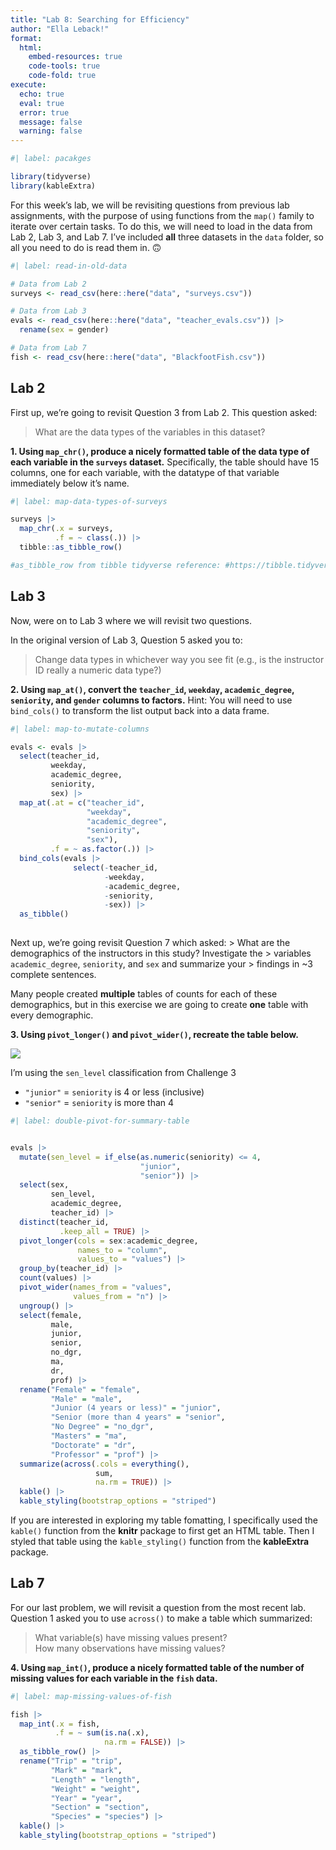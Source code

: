 ```yaml
---
title: "Lab 8: Searching for Efficiency"
author: "Ella Leback!"
format: 
  html:
    embed-resources: true
    code-tools: true
    code-fold: true
execute: 
  echo: true
  eval: true
  error: true
  message: false
  warning: false
---
```


```r
#| label: pacakges

library(tidyverse)
library(kableExtra)

```

For this week's lab, we will be revisiting questions from previous lab assignments, with the purpose of using functions from the `map()` family to iterate over certain tasks. To do this, we will need to load in the data from Lab 2, Lab 3, and Lab 7. I've included **all** three datasets in the `data` folder, so all you need to do is read them in. 🙃

```r
#| label: read-in-old-data

# Data from Lab 2
surveys <- read_csv(here::here("data", "surveys.csv"))

# Data from Lab 3
evals <- read_csv(here::here("data", "teacher_evals.csv")) |> 
  rename(sex = gender)

# Data from Lab 7
fish <- read_csv(here::here("data", "BlackfootFish.csv"))
```

## Lab 2

First up, we're going to revisit Question 3 from Lab 2. This question asked:

> What are the data types of the variables in this dataset?

**1. Using `map_chr()`, produce a nicely formatted table of the data type of each variable in the `surveys` dataset.** Specifically, the table should have 15 columns, one for each variable, with the datatype of that variable immediately below it's name.

```r
#| label: map-data-types-of-surveys

surveys |>
  map_chr(.x = surveys,
          .f = ~ class(.)) |>
  tibble::as_tibble_row()

#as_tibble_row from tibble tidyverse reference: #https://tibble.tidyverse.org/reference/as_tibble.html#row-names
```

## Lab 3

Now, were on to Lab 3 where we will revisit two questions.

In the original version of Lab 3, Question 5 asked you to:

> Change data types in whichever way you see fit (e.g., is the instructor ID really a numeric data type?)

**2. Using `map_at()`, convert the `teacher_id`, `weekday`, `academic_degree`, `seniority`, and `gender` columns to factors.** Hint: You will need to use `bind_cols()` to transform the list output back into a data frame.

```r
#| label: map-to-mutate-columns

evals <- evals |> 
  select(teacher_id, 
         weekday, 
         academic_degree, 
         seniority, 
         sex) |>
  map_at(.at = c("teacher_id", 
                 "weekday", 
                 "academic_degree", 
                 "seniority", 
                 "sex"),
         .f = ~ as.factor(.)) |>
  bind_cols(evals |> 
              select(-teacher_id, 
                     -weekday, 
                     -academic_degree, 
                     -seniority, 
                     -sex)) |>
  as_tibble()
            
```

Next up, we're going revisit Question 7 which asked: \> What are the demographics of the instructors in this study? Investigate the \> variables `academic_degree`, `seniority`, and `sex` and summarize your \> findings in \~3 complete sentences.

Many people created **multiple** tables of counts for each of these demographics, but in this exercise we are going to create **one** table with every demographic.

**3. Using `pivot_longer()` and `pivot_wider()`, recreate the table below.**

![](images/lab-8-table-to-recreate.png)

::: callout-tip
I'm using the `sen_level` classification from Challenge 3

-   `"junior"` = `seniority` is 4 or less (inclusive)
-   `"senior"` = `seniority` is more than 4
:::

```r
#| label: double-pivot-for-summary-table


evals |>
  mutate(sen_level = if_else(as.numeric(seniority) <= 4,
                             "junior",
                             "senior")) |>
  select(sex, 
         sen_level, 
         academic_degree,
         teacher_id) |>
  distinct(teacher_id,
           .keep_all = TRUE) |>
  pivot_longer(cols = sex:academic_degree,
               names_to = "column",
               values_to = "values") |>
  group_by(teacher_id) |>
  count(values) |>
  pivot_wider(names_from = "values",
              values_from = "n") |>
  ungroup() |>
  select(female,
         male, 
         junior, 
         senior, 
         no_dgr, 
         ma, 
         dr, 
         prof) |>
  rename("Female" = "female",
         "Male" = "male",
         "Junior (4 years or less)" = "junior",
         "Senior (more than 4 years" = "senior",
         "No Degree" = "no_dgr",
         "Masters" = "ma",
         "Doctorate" = "dr",
         "Professor" = "prof") |>
  summarize(across(.cols = everything(),
                   sum,
                   na.rm = TRUE)) |>
  kable() |>
  kable_styling(bootstrap_options = "striped")

```

::: callout-tip
If you are interested in exploring my table fomatting, I specifically used the `kable()` function from the **knitr** package to first get an HTML table. Then I styled that table using the `kable_styling()` function from the **kableExtra** package.
:::

## Lab 7

For our last problem, we will revisit a question from the most recent lab. Question 1 asked you to use `across()` to make a table which summarized:

> What variable(s) have missing values present?\
> How many observations have missing values?

**4. Using `map_int()`, produce a nicely formatted table of the number of missing values for each variable in the `fish` data.**

```r
#| label: map-missing-values-of-fish

fish |>
  map_int(.x = fish,
          .f = ~ sum(is.na(.x), 
                     na.rm = FALSE)) |>
  as_tibble_row() |>
  rename("Trip" = "trip",
         "Mark" = "mark",
         "Length" = "length",
         "Weight" = "weight",
         "Year" = "year",
         "Section" = "section",
         "Species" = "species") |>
  kable() |>
  kable_styling(bootstrap_options = "striped")
```
